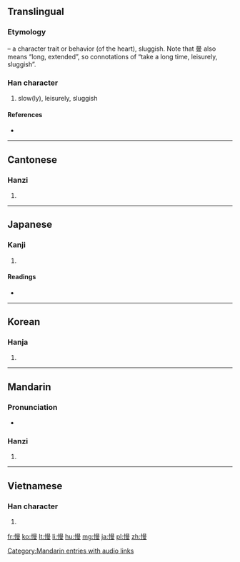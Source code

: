 ==Translingual==
{{stroke order|strokes=14}}

===Etymology===
{{Han compound|心|alt1=忄|t1=heart|曼|ls=psc|c1=s|c2=p}} – a character trait or behavior (of the heart), sluggish. Note that 曼 also means “long, extended”, so connotations of “take a long time, leisurely, sluggish”.

===Han character===
{{Han char|rn=61|rad=心|as=11|sn=14|four=9604<sub>7</sub>|canj=心日田水 (PAWE)}}

# slow(ly), leisurely, sluggish

====References====
* {{Han ref|kx=0399.120|dkj=11110|dj=0738.290|hdz=42346.010|uh=6162|ud=24930|bh=BA43|bd=47683}}

----

==Cantonese==

===Hanzi===
{{yue-hanzi|jyut=|y=maan6}}

# {{defn|lang=yue|sort=心11}}

----

==Japanese==

===Kanji===
{{ja-kanji|grade=c|rs=心11}}

# {{defn|lang=ja|sort=心11}}

====Readings====
* {{ja-readings|on=[[まん]] (man)|kun=[[おこたる]] (okotaru), [[あなどる]] (anadoru), [[おごる]] (ogoru)}}

----

==Korean==

===Hanja===
{{ko-hanja|hangeul=만|eumhun=|rv=man|mr=man|y=man}}

# {{defn|lang=ko|sort=心11}}

----

==Mandarin==

===Pronunciation===
* {{audio|zh-màn.ogg|audio}}

===Hanzi===
{{cmn-hanzi|pin=[[màn]] ([[man4]])|wg=man<sup>4</sup>}}

# {{defn|lang=cmn|sort=心11}}

[[Category:Mandarin entries with audio links]]

----

==Vietnamese==

===Han character===
{{vi-hantu|[[mạn]], [[mắn]]|rs=心11}}

# {{defn|lang=vi|sort=心11}}

[[fr:慢]]
[[ko:慢]]
[[lt:慢]]
[[li:慢]]
[[hu:慢]]
[[mg:慢]]
[[ja:慢]]
[[pl:慢]]
[[zh:慢]]